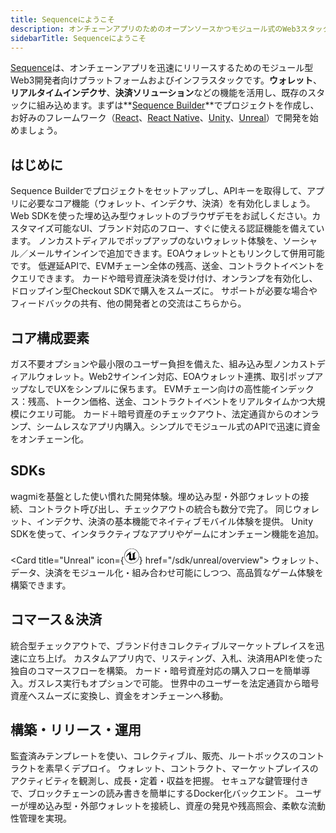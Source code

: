 ```yaml
---
title: Sequenceにようこそ
description: オンチェーンアプリのためのオープンソースかつモジュール式のWeb3スタック
sidebarTitle: Sequenceにようこそ
---
```


[Sequence](https://sequence.xyz/)は、オンチェーンアプリを迅速にリリースするためのモジュール型Web3開発者向けプラットフォームおよびインフラスタックです。**ウォレット**、**リアルタイムインデクサ**、**決済ソリューション**などの機能を活用し、既存のスタックに組み込めます。まずは\*\*[Sequence Builder](https://sequence.build/)\*\*でプロジェクトを作成し、お好みのフレームワーク（[React](/sdk/web/overview)、[React Native](/sdk/mobile)、[Unity](/sdk/unity/overview)、[Unreal](/sdk/unreal/overview)）で開発を始めましょう。

## はじめに

<CardGroup cols={2}>
  <Card title="最初のプロジェクトを作成" icon="folder-plus" href="/solutions/builder/getting-started">
    Sequence Builderでプロジェクトをセットアップし、APIキーを取得して、アプリに必要なコア機能（ウォレット、インデクサ、決済）を有効化しましょう。
  </Card>

  <Card title="埋め込みウォレットデモ" icon="gem" href="https://0xsequence.github.io/kit/?mode=waas">
    Web SDKを使った埋め込み型ウォレットのブラウザデモをお試しください。カスタマイズ可能なUI、ブランド対応のフロー、すぐに使える認証機能を備えています。
  </Card>

  <Card title="クイックスタート：ウォレット" icon="wallet" href="/solutions/wallets/developers/embedded-wallet/overview">
    ノンカストディアルでポップアップのないウォレット体験を、ソーシャル／メールサインインで追加できます。EOAウォレットともリンクして併用可能です。
  </Card>

  <Card title="クイックスタート：リアルタイムインデクサ" icon="database" href="/solutions/indexer/overview">
    低遅延APIで、EVMチェーン全体の残高、送金、コントラクトイベントをクエリできます。
  </Card>

  <Card title="クイックスタート：決済" icon="cart-shopping" href="/sdk/web/guides/checkout">
    カードや暗号資産決済を受け付け、オンランプを有効化し、ドロップイン型Checkout SDKで購入をスムーズに。
  </Card>

  <Card title="コミュニティに参加" icon="discord" href="https://discord.com/invite/sequence">
    サポートが必要な場合やフィードバックの共有、他の開発者との交流はこちらから。
  </Card>
</CardGroup>

## コア構成要素

<CardGroup cols={3}>
  <Card title="ウォレット" icon="wallet" href="/solutions/wallets/developers/embedded-wallet/overview">
    ガス不要オプションや最小限のユーザー負担を備えた、組み込み型ノンカストディアルウォレット。Web2サインイン対応、EOAウォレット連携、取引ポップアップなしでUXをシンプルに保ちます。
  </Card>

  <Card title="リアルタイムインデクサ" icon="database" href="/solutions/indexer/overview">
    EVMチェーン向けの高性能インデックス：残高、トークン価格、送金、コントラクトイベントをリアルタイムかつ大規模にクエリ可能。
  </Card>

  <Card title="決済" icon="coins" href="/sdk/web/guides/checkout">
    カード＋暗号資産のチェックアウト、法定通貨からのオンランプ、シームレスなアプリ内購入。シンプルでモジュール式のAPIで迅速に資金をオンチェーン化。
  </Card>
</CardGroup>

## SDKs

<CardGroup cols={4}>
  <Card title="Web SDK" icon="code" href="/sdk/web/overview">
    wagmiを基盤とした使い慣れた開発体験。埋め込み型・外部ウォレットの接続、コントラクト呼び出し、チェックアウトの統合も数分で完了。
  </Card>

  <Card title="React Native" icon="mobile" href="/sdk/mobile">
    同じウォレット、インデクサ、決済の基本機能でネイティブモバイル体験を提供。
  </Card>

  <Card title="Unity" icon="unity" href="/sdk/unity/overview">
    Unity SDKを使って、インタラクティブなアプリやゲームにオンチェーン機能を追加。
  </Card>

  <Card title="Unreal" icon={<svg width="24" height="24" viewBox="0 0 32 32" xmlns="http://www.w3.org/2000/svg"><path d="M16 0c-8.766 0-15.865 7.161-15.865 16s7.099 16 15.865 16c8.76 0 15.865-7.161 15.865-16s-7.104-16-15.87-16zM16 0.703c4.047 0 7.859 1.594 10.724 4.479 2.859 2.875 4.453 6.766 4.443 10.818 0 4.083-1.578 7.927-4.443 10.818-2.828 2.87-6.693 4.484-10.724 4.479-4.031 0.005-7.896-1.609-10.724-4.479-2.859-2.875-4.458-6.766-4.448-10.818 0-4.083 1.583-7.927 4.443-10.818 2.828-2.875 6.698-4.49 10.729-4.479zM15.203 6.333c-2.583 0.693-4.974 2.021-8.161 5.677s-2.583 6.677-2.583 6.677c0 0 0.88-2.078 2.995-4.266 1.005-1.036 1.75-1.385 2.266-1.385 0.458-0.026 0.844 0.344 0.844 0.802v7.422c0 0.734-0.474 0.896-0.911 0.885-0.37-0.005-0.714-0.135-0.714-0.135 2.172 3.156 7.37 3.599 7.37 3.599l2.281-2.438 0.052 0.047 2.089 1.781c3.823-2.271 5.667-6.479 5.667-6.479-1.708 1.802-2.792 2.224-3.438 2.224-0.573-0.005-0.797-0.339-0.797-0.339-0.031-0.156-0.083-2.417-0.104-4.677-0.021-2.339 0-4.682 0.115-4.688 0.661-1.24 2.766-3.74 2.766-3.74-3.932 0.776-6.073 3.354-6.073 3.354-0.635-0.5-1.927-0.417-1.927-0.417 0.604 0.333 1.208 1.302 1.208 2.104v7.896c0 0-1.318 1.161-2.333 1.161-0.604 0-0.974-0.328-1.177-0.599-0.078-0.104-0.146-0.219-0.198-0.344v-9.75c-0.141 0.104-0.313 0.161-0.484 0.167-0.219 0-0.443-0.109-0.594-0.427-0.115-0.24-0.188-0.599-0.188-1.125 0-1.797 2.031-2.99 2.031-2.99z"/></svg>} href="/sdk/unreal/overview">
    ウォレット、データ、決済をモジュール化・組み合わせ可能にしつつ、高品質なゲーム体験を構築できます。
  </Card>
</CardGroup>

## コマース＆決済

<CardGroup cols={2}>
  <Card title="ホワイトラベルマーケットプレイス" icon="store" href="/solutions/payments/marketplace/overview">
    統合型チェックアウトで、ブランド付きコレクティブルマーケットプレイスを迅速に立ち上げ。
  </Card>

  <Card title="マーケットプレイスAPI" icon="folder-plus" href="/solutions/payments/marketplace/custom">
    カスタムアプリ内で、リスティング、入札、決済用APIを使った独自のコマースフローを構築。
  </Card>

  <Card title="チェックアウト" icon="cart-shopping" href="/sdk/web/guides/checkout">
    カード・暗号資産対応の購入フローを簡単導入。ガスレス実行もオプションで可能。
  </Card>

  <Card title="法定通貨オンランプ" icon="arrows-rotate" href="/sdk/web/guides/on-ramp">
    世界中のユーザーを法定通貨から暗号資産へスムーズに変換し、資金をオンチェーンへ移動。
  </Card>
</CardGroup>

## 構築・リリース・運用

<CardGroup cols={2}>
  <Card title="コントラクト＆コレクティブル" icon="gem" href="/solutions/builder/contracts/deploy-an-item-collection">
    監査済みテンプレートを使い、コレクティブル、販売、ルートボックスのコントラクトを素早くデプロイ。
  </Card>

  <Card title="Analytics" icon="chart-line" href="/solutions/builder/analytics">
    ウォレット、コントラクト、マーケットプレイスのアクティビティを観測し、成長・定着・収益を把握。
  </Card>

  <Card title="Sidekick" icon="coins" href="/solutions/infrastructure/sidekick/overview">
    セキュアな鍵管理付きで、ブロックチェーンの読み書きを簡単にするDocker化バックエンド。
  </Card>

  <Card title="ウォレット連携" icon="link" href="/sdk/web/overview">
    ユーザーが埋め込み型・外部ウォレットを接続し、資産の発見や残高照会、柔軟な流動性管理を実現。
  </Card>
</CardGroup>